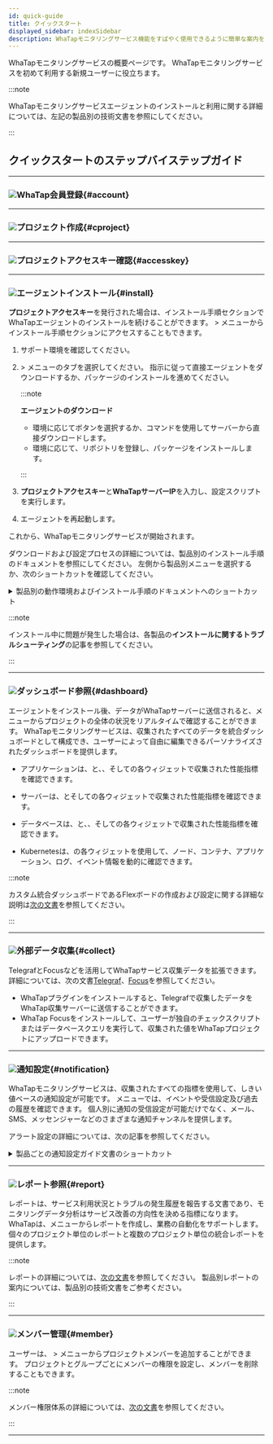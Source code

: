 ```yaml
---
id: quick-guide
title: クイックスタート
displayed_sidebar: indexSidebar
description: WhaTapモニタリングサービス機能をすばやく使用できるように簡単な案内を提供します。
---
```


WhaTapモニタリングサービスの概要ページです。 WhaTapモニタリングサービスを初めて利用する新規ユーザーに役立ちます。

:::note

WhaTapモニタリングサービスエージェントのインストールと利用に関する詳細については、左記の製品別の技術文書を参照にしてください。

:::

## クイックスタートのステップバイステップガイド

----

### ![](/img/number-01.png)WhaTap会員登録{#account}


<Createaccount />

----

### ![](/img/number-02.png)プロジェクト作成{#cproject}


<Createprojectintrov2 />

----

### ![](/img/number-03.png)プロジェクトアクセスキー確認{#accesskey}


<Accesskeyintro />

----

### ![](/img/number-04.png)エージェントインストール{#install}

**プロジェクトアクセスキー**を発行された場合は、インストール手順セクションでWhaTapエージェントのインストールを続けることができます。 <Cmdname sid="management" className="uitext" /> > <Cmdname sid="agent_installation" className="uitext" />メニューからインストール手順セクションにアクセスすることもできます。

1. サポート環境を確認してください。 

2. <Cmdname sid="management" className="uitext" /> > <Cmdname sid="agent_installation" className="uitext" />メニューの<Cmdname sid="JAVA-agent-setup-1-subject" className="uitext" />タブを選択してください。 指示に従って直接エージェントをダウンロードするか、パッケージのインストールを進めてください。

   :::note 

   **エージェントのダウンロード**

   - 環境に応じて<Cmdname sid="download" className="uitext" />ボタンを選択するか、コマンドを使用してサーバーから直接ダウンロードします。
   - 環境に応じて、リポジトリを登録し、パッケージをインストールします。

   :::

3. **プロジェクトアクセスキー**と**WhaTapサーバーIP**を入力し、設定スクリプトを実行します。  

4. エージェントを再起動します。 

これから、WhaTapモニタリングサービスが開始されます。 

ダウンロードおよび設定プロセスの詳細については、製品別のインストール手順のドキュメントを参照にしてください。 左側から製品別メニューを選択するか、次のショートカットを確認してください。

<details>
<summary>製品別の動作環境およびインストール手順のドキュメントへのショートカット</summary>

- **Java**
  - [動作環境](java/supported-spec)
  - [エージェントインストール](java/install-agent)
- **PHP**
  - [動作環境](php/supported-spec)
  - [エージェントインストール](php/install-agent)
- **Node.js**
  - [動作環境](nodejs/supported-spec)
  - [エージェントインストール](nodejs/install-agent)
- **Python**
  - [動作環境](python/supported-spec)
  - [エージェントインストール](python/install-agent)
- **.NET**
  - [動作環境](dotnet/supported-spec)
  - [エージェントインストール](dotnet/install-agent)
- **Go**
  - [動作環境](golang/supported-spec)
  - [エージェントインストール](golang/install-agent)
- **Server**
  - [動作環境](server/supported-spec)
  - [エージェントインストール](server/install-agent)
- **Kubernetes**
  - [動作環境](kubernetes/supported-spec)
  - [エージェントインストール](kubernetes/install) 
- **PostgreSQL**
  - [動作環境](postgresql/monitoring-support)
  - [エージェントインストール](postgresql/install-agent)
- **Oracle**
  - [動作環境](oracle/monitoring-support)
  - [エージェントインストール](oracle/install-agent)
- **MySQL**
  - [動作環境](mysql/monitoring-support)
  - [エージェントインストール](mysql/install-agent)
- **SQL Server**
  - [動作環境](mssql/monitoring-support)
  - [エージェントインストール](mssql/install-agent)
- **Tibero**
  - [動作環境](tibero/monitoring-support)
  - [エージェントインストール](tibero/install-agent)
- **CUBRID**
  - [動作環境](cubrid/monitoring-support)
  - [エージェントインストール](cubrid/install-agent)
- **Altibase**
  - [動作環境](altibase/monitoring-support)
  - [エージェントインストール](altibase/install-agent)
- **Redis**
  - [動作環境](redis/monitoring-support)
  - [エージェントインストール](redis/install-agent)
- **MongoDB**
  - [動作環境](mongodb/monitoring-support)
  - [エージェントインストール](mongodb/install-agent)
- [URL](url/url-install)
- **クラウド** 
  - [Amazon ECS](amazon-ecs/install-agent)
  - [Amazon Cloudwatch](amazon-cloudwatch/install-agent)
  - [Azure Monitor](azure/install-agent)
  - [Naver Cloud Monitoring](ncloud/install-agent)
  - [Oracle Cloud Monitor](oracle-cloud/install-agent)
- [Log](log/log-function)

</details>

:::note

インストール中に問題が発生した場合は、各製品の**インストールに関するトラブルシューティング**の記事を参照してください。

:::

----

### ![](/img/number-05.png)ダッシュボード参照{#dashboard}

エージェントをインストール後、データがWhaTapサーバーに送信されると、<Cmdname sid="dashboard" className="uitext" />メニューからプロジェクトの全体の状況をリアルタイムで確認することができます。 WhaTapモニタリングサービスは、収集されたすべてのデータを統合ダッシュボードとして構成でき、ユーザーによって自由に編集できるパーソナライズされたダッシュボードを提供します。

- アプリケーションは、<Cmdname sid="app_dashboard" className="uitext" />と<Cmdname sid="transaction_map" className="uitext" />、<Cmdname sid="active_transaction" className="uitext" />、<Cmdname sid="application_topology" className="uitext" />そして<Cmdname sid="flexboard" className="uitext" />の各ウィジェットで収集された性能指標を確認できます。

  <Videos url="https://whatap-landing-resource.s3.ap-northeast-2.amazonaws.com/app-activeTransection.mp4" />

- サーバーは、<Cmdname sid="sms_resource_board" className="uitext" />と<Cmdname sid="sms_compound_eye" className="uitext" />そして<Cmdname sid="flexboard" className="uitext" />の各ウィジェットで収集された性能指標を確認できます。

  <Videos url="https://whatap-landing-resource.s3.ap-northeast-2.amazonaws.com/server-compound.mp4" />

- データベースは、<Cmdname sid="instance_list" className="uitext" />と<Cmdname sid="instance_monitoring" className="uitext" />、<Cmdname sid="multi_instance_monitoring" className="uitext" />、<Cmdname sid="slow_query" className="uitext" />そして<Cmdname sid="flexboard" className="uitext" />の各ウィジェットで収集された性能指標を確認できます。

  <Videos url="https://img.whatap.io/23/11/06/031831DB_prd.mp4" />

- Kubernetesは、<Cmdname sid="containerMap" className="uitext" />の各ウィジェットを使用して、ノード、コンテナ、アプリケーション、ログ、イベント情報を動的に確認できます。

  <Videos url="https://img.whatap.io/23/11/06/022318en_kubernetes_.mp4" />

:::note

カスタム統合ダッシュボードであるFlexボードの作成および設定に関する詳細な説明は[次の文書](java/flex-board)を参照してください。

:::

----

### ![](/img/number-06.png)外部データ収集{#collect}

TelegrafとFocusなどを活用してWhaTapサービス収集データを拡張できます。 詳細については、次の文書[Telegraf](telegraf/introduction.mdx)、[Focus](focus/introduction.mdx)を参照してください。

- WhaTapプラグインをインストールすると、Telegrafで収集したデータをWhaTap収集サーバーに送信することができます。
- WhaTap Focusをインストールして、ユーザーが独自のチェックスクリプトまたはデータベースクエリを実行して、収集された値をWhaTapプロジェクトにアップロードできます。

----

### ![](/img/ic-number-07.svg)通知設定{#notification}

WhaTapモニタリングサービスは、収集されたすべての指標を使用して、しきい値ベースの通知設定が可能です。 <Cmdname sid="event_statistic" className="uitext" />メニューでは、イベントや受信設定及び過去の履歴を確認できます。 個人別に通知の受信設定が可能だけでなく、メール、SMS、メッセンジャーなどのさまざまな通知チャンネルを提供します。 

アラート設定の詳細については、次の記事を参照してください。 

<details>
<summary>製品ごとの通知設定ガイド文書のショートカット</summary>

- [Java](java/apm-set-notice)
- [PHP](php/apm-set-notice)
- [Node.js](nodejs/apm-set-notice)
- [Python](python/apm-set-notice)
- [.NET](dotnet/apm-set-notice)
- [Go](golang/apm-set-notice)
- [Server](server/set-notice)
- [PostgreSQL](postgresql/set-notice)
- [Oracle](oracle/set-notice)
- [MySQL](mysql/set-notice)
- [SQL Server](mssql/set-notice)
- [Tibero](tibero/set-notice)
- [CUBRID](cubrid/set-notice)
- [Altibase](altibase/set-notice)
- [Redis](redis/set-notice)
- [MongoDB](mongodb/set-notice) 
- [Kubernetes](kubernetes/set-notice)
- [URL](url/url-event)
- [Amazon CloudWatch](amazon-cloudwatch/set-notice)
- [Amazon ECS](amazon-ecs/set-notice)
- [Azure Monitor](azure/set-notice)
- [Naver Cloud Monitoring](ncloud/set-notice)
- [Oracle Cloudd Monitor](oracle-cloud/set-notice)
- [Log](log/set-notice)

</details>

----

### ![](/img/ic-number-08.svg)レポート参照{#report}

レポートは、サービス利用状況とトラブルの発生履歴を報告する文書であり、モニタリングデータ分析はサービス改善の方向性を決める指標になります。 WhaTapは、<Cmdname sid="report" className="uitext" />メニューからレポートを作成し、業務の自動化をサポートします。 個々のプロジェクト単位のレポートと複数のプロジェクト単位の統合レポートを提供します。

:::note

レポートの詳細については、[次の文書](java/report-intro)を参照してください。 製品別レポートの案内については、製品別の技術文書をご参考ください。

:::

----

### ![](/img/ic-number-09.svg)メンバー管理{#member}

ユーザーは、<Cmdname sid="management" className="uitext" /> > <Cmdname sid="project_member" className="uitext" />メニューからプロジェクトメンバーを追加することができます。 プロジェクトとグループごとにメンバーの権限を設定し、メンバーを削除することもできます。  

:::note

メンバー権限体系の詳細については、[次の文書](project/project-structure#project-auth)を参照してください。

:::

----
